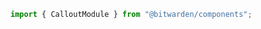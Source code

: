 

```ts
import { CalloutModule } from "@bitwarden/components";
```

<Meta of={stories} />

<Title />
<Description />

<Primary />
<Controls />

## Styles

Icons should remain consistent across these types. Do not change the icon without consulting a
designer. Use the following guidelines to help choose the correct type of callout.

### Success

Use the success callout to communicate a positive messaging to the user.

**Example:** a positive report results shows a success callout.

The success callout may also be used for the information related to a premium membership. In this
case, replace the icon with <i class="bwi bwi-star" title="bwi-star" aria-label="bwi-star"></i>

<Canvas of={stories.Success} />

### Info

Use an info callout to call attention to important information the user should be aware of, but has
low risk of the user receiving and unintended or irreversible results if they do not read the
information.

**Example:** in the Domain Claiming modal, an info callout is used to tell the user the domain will
automatically be checked.

<Canvas of={stories.Info} />

### Default

Use for similar cases as the info callout but when content does not need to be as prominent.

<Canvas of={stories.Default} />

### Warning

Use a warning callout if the user is about to perform an action that may have unintended or
irreversible results.

**Example:** the warning callout is used before the change master password and encryption key form
to alert the user that they will be logged out.

<Canvas of={stories.Warning} />

### Danger

Use the danger callout to communicate an action the user is about to take is dangerous and typically
not reversible.

The danger callout can also be used to alert the user of an error or errors, such as a server side
errors after form submit or failed communication request.

<Canvas of={stories.Danger} />

## Accessibility

Use the `role=”alert”` only if the callout is appearing on a page after the user takes an action. If
the content is static, do not use the alert role. This will cause a screen reader to announce the
callout content on page load.

Ensure color contrast remains WCAG compliant with the callout's background. This is especially
important when adding `bit-link` or `bit-button` to the content area since the callout background is
colored. Currently only the `info` and `default` callouts are WCAG compliant for the `primary`
styling of these elements. The `secondary` `bit-link` styling may be used with the remaining
variants.
